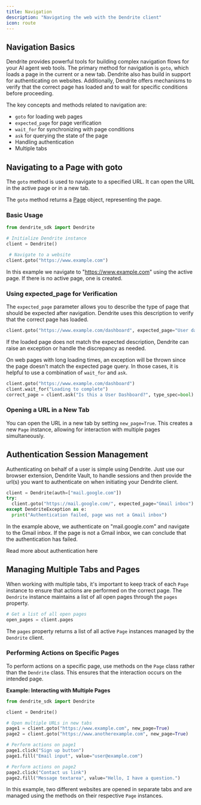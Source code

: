 ```yaml
---
title: Navigation
description: "Navigating the web with the Dendrite client"
icon: route
---
```


## Navigation Basics

Dendrite provides powerful tools for building complex navigation flows for your AI agent web tools. The primary method for navigation is `goto`, which loads a page in the current or a new tab. Dendrite also has build in support for authenticating on websites. Additionally, Dendrite offers mechanisms to verify that the correct page has loaded and to wait for specific conditions before proceeding.

The key concepts and methods related to navigation are:

- `goto` for loading web pages
- `expected_page` for page verification
- `wait_for` for synchronizing with page conditions
- `ask` for querying the state of the page
- Handling authentication
- Multiple tabs

## Navigating to a Page with goto

The `goto` method is used to navigate to a specified URL. It can open the URL in the active page or in a new tab.

The `goto` method returns a [Page](/sdk-reference/python/page) object, representing the page.

### Basic Usage

```python
from dendrite_sdk import Dendrite

# Initialize Dendrite instance
client = Dendrite()

 # Navigate to a website
client.goto("https://www.example.com")
```

In this example we navigate to "https://www.example.com" using the active page. If there is no active page, one is created.

### Using expected_page for Verification

The `expected_page` parameter allows you to describe the type of page that should be expected after navigation. Dendrite uses this description to verify that the correct page has loaded.

```python
client.goto("https://www.example.com/dashboard", expected_page="User dashboard")
```

If the loaded page does not match the expected description, Dendrite can raise an exception or handle the discrepancy as needed.

On web pages with long loading times, an exception will be thrown since the page doesn't match the expected page query. In those cases, it is helpful to use a combination of `wait_for` and `ask`.

```python
client.goto("https://www.example.com/dashboard")
client.wait_for("Loading to complete")
correct_page = client.ask("Is this a User Dashboard?", type_spec=bool)
```

### Opening a URL in a New Tab

You can open the URL in a new tab by setting `new_page=True`. This creates a new `Page` instance, allowing for interaction with multiple pages simultaneously.

## Authentication Session Management

Authenticating on behalf of a user is simple using Dendrite. Just use our browser extension, Dendrite Vault, to handle sessions and then provide the url(s) you want to authenticate on when initiating your Dendrite client.

```python
client = Dendrite(auth=["mail.google.com"])
try:
  client.goto("https://mail.google.com/", expected_page="Gmail inbox")
except DendriteException as e:
  print("Authentication failed, page was not a Gmail inbox")
```

In the example above, we authenticate on "mail.google.com" and navigate to the Gmail inbox. If the page is not a Gmail inbox, we can conclude that the authentication has failed.

<Card title="Authentication" icon="lock" href="/concepts/authentication">
  Read more about authentication here
</Card>

## Managing Multiple Tabs and Pages

When working with multiple tabs, it's important to keep track of each `Page` instance to ensure that actions are performed on the correct page. The `Dendrite` instance maintains a list of all open pages through the `pages` property.

```python
# Get a list of all open pages
open_pages = client.pages
```

The `pages` property returns a list of all active `Page` instances managed by the `Dendrite` client.

### Performing Actions on Specific Pages

To perform actions on a specific page, use methods on the `Page` class rather than the `Dendrite` class. This ensures that the interaction occurs on the intended page.

**Example: Interacting with Multiple Pages**

```python
from dendrite_sdk import Dendrite

client = Dendrite()

# Open multiple URLs in new tabs
page1 = client.goto("https://www.example.com", new_page=True)
page2 = client.goto("https://www.anotherexample.com", new_page=True)

# Perform actions on page1
page1.click("Sign up button")
page1.fill("Email input", value="user@example.com")

# Perform actions on page2
page2.click("Contact us link")
page2.fill("Message textarea", value="Hello, I have a question.")
```

In this example, two different websites are opened in separate tabs and are managed using the methods on their respective `Page` instances.
